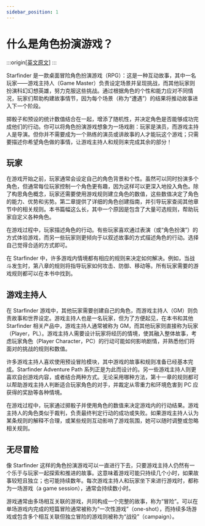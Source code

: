 ```yaml
---
sidebar_position: 1
---
```


# 什么是角色扮演游戏？

:::origin[[英文原文](https://www.aonsrd.com/Rules.aspx?ID=3)]
:::

Starfinder 是一款桌面冒险角色扮演游戏（RPG）：这是一种互动故事，其中一名玩家——游戏主持人（Game Master）负责设定场景并呈现挑战，而其他玩家则扮演科幻幻想英雄，努力克服这些挑战。通过根据角色的个性和能力应对不同情况，玩家们帮助构建故事情节，因为每个场景（称为“遭遇”）的结果将推动故事进入下一个阶段。

掷骰子和预设的统计数值结合在一起，增添了随机性，并决定角色是否能够成功完成他们的行动。你可以将角色扮演游戏想象为一场戏剧：玩家是演员，而游戏主持人是导演。但你并不需要成为一个熟练的演员或讲故事的人才能玩这个游戏；只需要描述你希望角色做的事情，让游戏主持人和规则来完成其余的部分！

## 玩家

在游戏开始之前，玩家通常会设定自己的角色背景和个性。虽然可以同时扮演多个角色，但通常每位玩家控制一个角色更有趣，因为这样可以更深入地投入角色。除了构思角色概念，玩家还需要使用游戏规则建立角色的数值，这些数值决定了角色的能力、优势和劣势。第二章提供了详细的角色创建指南，并引导玩家查阅其他章节中的相关规则。本书篇幅这么长，其中一个原因是包含了大量可选规则，帮助玩家自定义各种角色。

在游戏过程中，玩家描述角色的行动。有些玩家喜欢通过表演（或“角色扮演”）的方式体验游戏，而另一些玩家则更倾向于以叙述故事的方式描述角色的行动。选择自己觉得合适的方式即可。

在 Starfinder 中，许多游戏内情境都有相应的规则来决定如何解决。例如，当战斗发生时，第八章的规则将指导玩家如何攻击、防御、移动等。所有玩家需要的游戏规则都可以在本书中找到。

## 游戏主持人

在 Starfinder 游戏中，其他玩家需要创建自己的角色，而游戏主持人（GM）则负责故事和世界设定。游戏主持人也是一名玩家，但为了方便起见，在本书和其他 Starfinder 相关产品中，游戏主持人通常被称为 GM，而其他玩家则直接称为玩家（Player，PL）。游戏主持人需要设计玩家将经历的情境，使其融入整体故事，考虑玩家角色（Player Character，PC）的行动可能如何影响剧情，并熟悉他们将面对的挑战的规则和数值。

许多游戏主持人喜欢使用预设冒险模块，其中游戏的故事和规则准备已经基本完成。Starfinder Adventure Path 系列正是为此而设计的。另一些游戏主持人则更喜欢自创游戏内容，或者结合两种方式。无论采用哪种方法，第十一章的规则都可以帮助游戏主持人判断适合玩家角色的对手，并裁定从零重力和环境危害到 PC 应获得的奖励等各种情境。

在游戏过程中，玩家通过掷骰子并使用角色的数值来决定游戏内的行动结果。游戏主持人的角色类似于裁判，负责最终判定行动的成功或失败。如果游戏主持人认为某条规则的解释不合理，或某些规则互动影响了游戏氛围，她可以随时调整或忽略相关规则。

## 无尽冒险

像 Starfinder 这样的角色扮演游戏可以一直进行下去，只要游戏主持人仍然有一个乐于与玩家一起探索和推进的故事。这意味着游戏可能只持续几个小时，如果故事较短且独立；也可能持续数年。每次游戏主持人和玩家坐下来进行游戏时，都称为一场游戏（a game session），通常会持续数小时。

游戏通常由多场相互关联的游戏，共同构成一个完整的故事，称为“冒险”。可以在单场游戏内完成的短篇冒险通常被称为“一次性游戏”（one-shot），而持续多场游戏或包含多个相互关联但独立冒险的游戏则被称为“战役”（campaign）。
